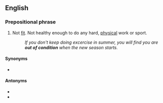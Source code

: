 ==English==

===Prepositional phrase===
{{head|en|prepositional phrase|head=[[out of]] [[condition]]}}

# Not [[fit]]. Not healthy enough to do any hard, [[physical]] work or sport.
#: ''If you don't keep doing excercise in summer, you will find you are '''out of condition''' when the new season starts.''

====Synonyms====
* {{l|en|unfit}}

====Antonyms====
* {{l|en|fit}}
* {{l|en|in condition}}